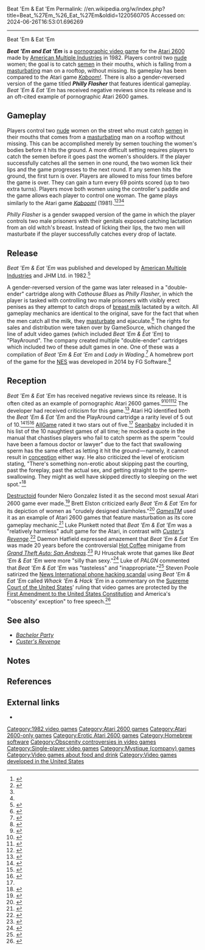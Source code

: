 Beat 'Em & Eat 'Em
Permalink: //en.wikipedia.org/w/index.php?title=Beat_%27Em_%26_Eat_%27Em&oldid=1220560705
Accessed on: 2024-06-26T16:53:01.696269



------
Beat 'Em & Eat 'Em
{{Short description|1982 pornographic video game by Mystique}}
{{Infobox video game
| title = Beat 'Em & Eat 'Em
| image = BeatEmCover.jpg
| developer = JHM Ltd.
| publisher = [[American Multiple Industries]]
GameSource
[[PlayAround]]
| released = {{vgrelease|NA|1982<ref name="gamespot">{{Cite web |title=Beat 'Em & Eat 'Em for Atari 2600 - Technical Information, Game Information, Technical Support |url=http://uk.gamespot.com/atari2600/action/beatemampeatem/tech_info.html |archive-url=https://web.archive.org/web/20101216083240/http://uk.gamespot.com/atari2600/action/beatemampeatem/tech_info.html |archive-date=2010-12-16 |access-date=2010-04-26 |website=[[GameSpot]]}}</ref>}}
| genre = [[Adult video games|Adult]]
| modes = [[Single-player video game|Single-player]]
| platforms = [[Atari 2600]]
}}

'''''Beat 'Em and Eat 'Em'''''{{efn|Also known as '''''Mystique Presents Swedish Erotica: Beat 'Em and Eat 'Em'''''}} is a [[adult video games|pornographic video game]] for the [[Atari 2600]] made by [[American Multiple Industries]] in 1982. Players control two [[nudity|nude]] women; the goal is to catch [[semen]] in their mouths, which is falling from a [[masturbation|masturbating]] man on a rooftop, without missing. Its gameplay has been compared to the Atari game ''[[Kaboom! (video game)|Kaboom!]]''. There is also a gender-reversed version of the game titled '''''Philly Flasher''''' that features identical gameplay. ''Beat 'Em & Eat 'Em'' has received negative reviews since its release and is an oft-cited example of pornographic Atari 2600 games.

==Gameplay==
Players control two [[nudity|nude]] women on the street who must catch [[semen]] in their mouths that comes from a [[masturbation|masturbating]] man on a rooftop without missing. This can be accomplished merely by semen touching the women's bodies before it hits the ground. A more difficult setting requires players to catch the semen before it goes past the women's shoulders. If the player successfully catches all the semen in one round, the two women lick their lips and the game progresses to the next round. If any semen hits the ground, the first turn is over. Players are allowed to miss four times before the game is over. They can gain a turn every 69 points scored (up to two extra turns). Players move both women using the controller's paddle and the game allows each player to control one woman. The game plays similarly to the Atari game ''[[Kaboom! (video game)|Kaboom!]]'' (1981).<ref>{{Cite web |last=Gonzales |first=Lauren |date=2004-03-07 |title=When Two Tribes Go to War: A History of Video Game Controversy |url=http://www.gamespot.com/articles/when-two-tribes-go-to-war-a-history-of-video-game-controversy/1100-6090892/ |url-status=live |archive-url=https://web.archive.org/web/20150509213652/http://www.gamespot.com/articles/when-two-tribes-go-to-war-a-history-of-video-game-controversy/1100-6090892/ |archive-date=2015-05-09 |access-date=2013-12-17 |website=[[GameSpot]]}}</ref><ref name="allgame">{{Cite web |last1=Schwartz |first1=Michael |last2=Dykman |first2=Joan |title=Beat 'Em & Eat 'Em |url=http://www.allgame.com/game.php?id=8959 |archive-url=https://web.archive.org/web/20141210171534/http://www.allgame.com/game.php?id=8959 |website=[[AllGame]] |archive-date=2014-12-10 |access-date=2010-04-26}}</ref><ref name="ign" /><ref name="techtell" />

''Philly Flasher'' is a gender swapped version of the game in which the player controls two male prisoners with their genitals exposed catching lactation from an old witch's breast. Instead of licking their lips, the two men will masturbate if the player successfully catches every drop of lactate.

==Release==
''Beat 'Em & Eat 'Em'' was published and developed by [[American Multiple Industries]] and JHM Ltd. in 1982.<ref>{{Cite magazine |date=April 1983 |title=Vid-Custer's Last Stand |url=http://archive.org/details/Video_Games_Volume_1_Number_07_1983-04_Pumpkin_Press_US |magazine=Video Games |volume=1 |issue=7 |pages=12-13 |via=[[Archive.org]]}}</ref> 

A gender-reversed version of the game was later released in a "double-ender" cartridge along with ''Cathouse Blues'' as ''Philly Flasher'', in which the player is tasked with controlling two male prisoners with visibly erect penises as they attempt to catch drops of [[breast milk]] lactated by a witch. All gameplay mechanics are identical to the original, save for the fact that when the men catch all the milk, they [[masturbate]] and ejaculate.<ref name="atariguideflasher">{{Cite web |title=Philly Flasher/Cathouse Blues |url=http://www.atariguide.com/3/351.htm |archive-url=https://web.archive.org/web/20030424104950/http://www.atariguide.com/3/351.htm |archive-date=24 April 2003 |access-date=2010-04-26 |website=AtariGuide}}</ref> The rights for sales and distribution were taken over by GameSource, which changed the line of adult video games (which included ''Beat 'Em & Eat 'Em'') to "PlayAround". The company created multiple "double-ender" cartridges which included two of these adult games in one. One of these was a compilation of ''Beat 'Em & Eat 'Em'' and ''Lady in Wading''.<ref name="ahq">{{Cite web |title=PlayAround |url=http://www.atarihq.com/2678/3party/playarnd.html |url-status=live |archive-url=https://web.archive.org/web/20140102212708/http://www.atarihq.com/2678/3party/playarnd.html |archive-date=2014-01-02 |access-date=2014-01-01 |website=AtariHQ.com}}</ref>
A homebrew port of the game for the [[NES]] was developed in 2014 by FG Software.<ref>{{Cite web |title=Beat Em |url=https://www.retrousb.com/product_info.php?cPath=30&products_id=139 |website=RetroUSB.com |access-date=2023-12-21}}</ref>

==Reception==
''Beat 'Em & Eat 'Em'' has received negative reviews since its release. It is often cited as an example of pornographic Atari 2600 games.<ref>{{Cite web |last=Ashcraft |first=Brian |date=2011-06-23 |title=What Is America's Fetish This Week? Penises |url=http://kotaku.com/5814367/what-are-americans-fetishizing-this-week-penises |url-status=live |archive-url=https://web.archive.org/web/20140103074059/http://kotaku.com/5814367/what-are-americans-fetishizing-this-week-penises |archive-date=2014-01-03 |access-date=2014-01-01 |website=[[Kotaku]]}}</ref><ref>{{Cite web |last=McCarthy |first=Dave |date=2007-11-28 |title=Sex |url=http://www.eurogamer.net/articles/sex-article?page=2&unbury=704163 |archive-url=https://web.archive.org/web/20140102192400/http://www.eurogamer.net/articles/sex-article?page=2&unbury=704163 |archive-date=2014-01-02 |access-date=2014-01-01 |website=[[Eurogamer]]}}</ref><ref>{{Cite web |last=Bogost |first=Ian |date=2012-11-27 |title=Persuasive Games: Wii Can't Go On, Wii'll Go On |url=http://www.gamasutra.com/view/feature/182294/ |url-status=live |archive-url=https://web.archive.org/web/20140102193610/http://www.gamasutra.com/view/feature/182294/ |archive-date=2014-01-02 |access-date=2014-01-01 |website=[[Gamasutra]]}}</ref><ref>{{Cite web |last=Cooper |first=Hollander |date=2013-07-29 |title=The Top 7... Reasons video game sex will always be weird |url=http://www.gamesradar.com/top-7-reasons-video-game-sex-will-always-be-weird/ |url-status=live |archive-url=https://web.archive.org/web/20140103074949/http://www.gamesradar.com/top-7-reasons-video-game-sex-will-always-be-weird/ |archive-date=2014-01-03 |access-date=2014-01-01 |website=[[GamesRadar]]}}</ref> The developer had received criticism for this game.<ref>{{Cite web |last=Patterson |first=Shane |date=2012-06-23 |title=Top 10 Entries on Top 10 Lists |url=http://www.gamesradar.com/top-10-entries-on-top-10-lists/?page=2 |url-status=live |archive-url=https://web.archive.org/web/20140103082117/http://www.gamesradar.com/top-10-entries-on-top-10-lists/?page=2 |archive-date=2014-01-03 |access-date=2014-01-01 |website=[[GamesRadar]]}}</ref> Atari HQ identified both the ''Beat 'Em & Eat 'Em'' and the PlayAround cartridge a rarity level of 5 out of 10.<ref>{{Cite web |title=Beat 'Em & Eat 'Em |url=http://atariage.com/software_page.html?SoftwareID=862 |url-status=live |archive-url=https://web.archive.org/web/20140102190817/http://atariage.com/software_page.html?SoftwareID=862 |archive-date=2014-01-02 |access-date=2014-01-01 |website=Atari HQ}}</ref><ref>{{Cite web |title=Beat 'Em & Eat 'Em/Lady in Wading |url=http://atariage.com/software_page.html?SoftwareID=863 |url-status=live |archive-url=https://web.archive.org/web/20140102192836/http://atariage.com/software_page.html?SoftwareID=863 |archive-date=2014-01-02 |access-date=2014-01-01 |website=Atari HQ}}</ref><ref>{{Cite web |title=Rarity Key Explained |url=http://atariage.com/common/rarity_key.html |url-status=live |archive-url=https://web.archive.org/web/20131016000410/http://atariage.com/common/rarity_key.html |archive-date=2013-10-16 |access-date=2014-01-01 |website=Atari HQ}}</ref> [[AllGame]] rated it two stars out of five.<ref name="allgame" /> [[Seanbaby]] included it in his list of the 10 naughtiest games of all time; he mocked a quote in the manual that chastises players who fail to catch sperm as the sperm "could have been a famous doctor or lawyer" due to the fact that swallowing sperm has the same effect as letting it hit the ground ⁠— namely, it cannot result in [[Conception (biology)|conception]] either way. He also criticized the level of eroticism stating, "There's something non-erotic about skipping past the courting, past the foreplay, past the actual sex, and getting straight to the sperm-swallowing. They might as well have skipped directly to sleeping on the wet spot."<ref name="seanbaby">{{Cite web |last=Reiley |first=Sean |title=Seanbaby.com - EGM's 10 Naughtiest Games of All Time |url=http://www.seanbaby.com/nes/naughty04.htm |archive-url=https://web.archive.org/web/20100430120012/http://www.seanbaby.com/nes/naughty04.htm |archive-date=30 April 2010 |access-date=2010-04-26}}</ref>

[[Destructoid]] founder Niero Gonzalez listed it as the second most sexual Atari 2600 game ever made.<ref>{{Cite web |last=Gonzales |first=Niero |date=2006-08-25 |title=Top 5 Most Sexual Atari 2600 Games Ever |url=http://www.destructoid.com/top-5-most-sexual-atari-2600-video-games-ever-26016.phtml |url-status=live |archive-url=https://web.archive.org/web/20140102192751/http://www.destructoid.com/top-5-most-sexual-atari-2600-video-games-ever-26016.phtml |archive-date=2014-01-02 |access-date=2014-01-01 |website=[[Destructoid]]}}</ref> Brett Elston criticized early ''Beat 'Em & Eat 'Em'' for its depiction of women as "crudely designed slamholes."<ref>{{Cite web |last=Elston |first=Brett |date=2007-12-14 |title=Game Babes: A History |url=http://www.gamesradar.com/game-babes-a-history/ |archive-url=https://web.archive.org/web/20141223061149/http://www.gamesradar.com/game-babes-a-history/ |archive-date=2014-12-23 |access-date=2014-01-01 |website=[[GamesRadar]]}}</ref> ''[[GamesTM]]'' used it as an example of Atari 2600 games that feature masturbation as its core gameplay mechanic.<ref>{{Cite web |date=2010-07-28 |title=Videogames And Sex |url=http://www.gamestm.co.uk/features/videogames-and-sex/ |url-status=live |archive-url=https://web.archive.org/web/20140102193629/http://www.gamestm.co.uk/features/videogames-and-sex/ |archive-date=2014-01-02 |access-date=2014-01-01}}</ref> Luke Plunkett noted that ''Beat 'Em & Eat 'Em'' was a "relatively harmless" adult game for the Atari, in contrast with ''[[Custer's Revenge]]''.<ref>{{Cite web |last=Plunkett |first=Luke |date=2011-10-07 |title=Rape, Racism & Repetition: This is Probably the Worst Game Ever Made |url=http://kotaku.com/5847507/rape-racism--repetition-this-is-probably-the-worst-game-ever-made |url-status=live |archive-url=https://web.archive.org/web/20140103074117/http://kotaku.com/5847507/rape-racism--repetition-this-is-probably-the-worst-game-ever-made |archive-date=2014-01-03 |access-date=2014-01-01 |website=[[Kotaku]]}}</ref> Daemon Hatfield expressed amazement that ''Beat 'Em & Eat 'Em'' was made 20 years before the controversial [[Hot Coffee (minigame)|Hot Coffee]] minigame from ''[[Grand Theft Auto: San Andreas]]''.<ref name="ign">{{Cite web |last=Hatfield |first=Daemon |date=2010-04-16 |title=Thirty Years of Nudity in Games |url=http://www.ign.com/articles/2010/04/17/thirty-years-of-nudity-in-games |url-status=live |archive-url=https://web.archive.org/web/20140223044337/http://www.ign.com/articles/2010/04/17/thirty-years-of-nudity-in-games |archive-date=2014-02-23 |access-date=2014-01-01 |website=[[IGN]]}}</ref> PJ Hruschak wrote that games like ''Beat 'Em & Eat 'Em'' were more "silly than sexy."<ref name="techtell">{{Cite web |last=Hruschak |first=PJ |date=2007-11-17 |title=Doin' It Atari 2600 Style |url=http://www.technologytell.com/gaming/18957/doin-it-atari-2600-style/ |url-status=live |archive-url=https://web.archive.org/web/20140102193609/http://www.technologytell.com/gaming/18957/doin-it-atari-2600-style/ |archive-date=2014-01-02 |access-date=2014-01-01 |website=Technology Tell}}</ref> Luke of ''PALGN'' commented that ''Beat 'Em & Eat 'Em'' was "tasteless" and "inappropriate."<ref>{{Cite web |last=Luke |date=2007-03-09 |title=Top Five Fridays: Most Tasteless Games |url=http://palgn.com.au/6852/top-five-fridays-most-tasteless-games/&comments_start=25 |archive-url=https://web.archive.org/web/20140102192019/http://palgn.com.au/6852/top-five-fridays-most-tasteless-games/%26comments_start%3D25 |archive-date=2014-01-02 |access-date=2014-01-01 |website=PALGN}}</ref> Steven Poole satirized the [[News International phone hacking scandal]] using ''Beat 'Em & Eat 'Em'' called ''Whack 'Em & Hack 'Em'' in a commentary on the [[Supreme Court of the United States]]' ruling that video games are protected by the [[First Amendment to the United States Constitution]] and America's "'obscenity' exception" to free speech.<ref>{{Cite magazine |last=Poole |first=Steven |date=2011-12-19 |title=Opinion - Videogames Free Speech and Deviancy |url=http://www.edge-online.com/features/opinion-videogames-free-speech-and-deviancy/ |url-status=live |magazine=[[Edge (magazine)|Edge]] |archive-url=https://web.archive.org/web/20130403032620/http://www.edge-online.com/features/opinion-videogames-free-speech-and-deviancy/ |archive-date=2013-04-03 |access-date=2014-01-01}}</ref>

==See also==
*''[[Bachelor Party (video game)|Bachelor Party]]''
*''[[Custer's Revenge]]''

==Notes==
{{Notelist}}

==References==
{{Reflist}}

==External links==
* {{IAg|atari_2600_beatem_and_eatem_mystique/v2}}

{{DEFAULTSORT:Beat 'Em and Eat 'Em}}
[[Category:1982 video games]]
[[Category:Atari 2600 games]]
[[Category:Atari 2600-only games]]
[[Category:Erotic Atari 2600 games]]
[[Category:Homebrew software]]
[[Category:Obscenity controversies in video games]]
[[Category:Single-player video games]]
[[Category:Mystique (company) games]]
[[Category:Video games about food and drink]]
[[Category:Video games developed in the United States]]